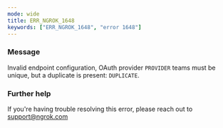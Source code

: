 ```yaml
---
mode: wide
title: ERR_NGROK_1648
keywords: ["ERR_NGROK_1648", "error 1648"]
---
```



### Message

Invalid endpoint configuration, OAuth provider `PROVIDER` teams must be unique, but a duplicate is present: `DUPLICATE`.

<ErrorDetails />

### Further help

If you're having trouble resolving this error, please reach out to [support@ngrok.com](mailto:support@ngrok.com?subject=Help%20with%20ERR_NGROK_1648)
